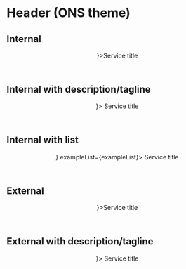 

<Meta title="Themed components/ONS/Header" component={Header} />

# Header (ONS theme)

## Internal

<Canvas>
    <Story name="Internal">
        <Theme themeName={"ons"}>
            <Header variant="Internal" logo={<Logo/>}>Service title</Header>
        </Theme>
    </Story>
</Canvas>

## Internal with description/tagline

<Canvas>
    <Story name="Internal with description/tagline">
        <Theme themeName={"ons"}>
            <Header variant="Internal" 
                    withDescription 
                    headerDescription="This is the description or tagline"
                    logo = {<Logo/>}>
            Service title</Header>
        </Theme>
    </Story>
</Canvas>

## Internal with list

<Canvas>
    <Story name="Internal with list">
        <Theme themeName={"ons"}>
            <Header variant="Internal" 
                    withDescription 
                    logo = {<Logo/>}
                    exampleList={exampleList}>
            Service title
            </Header>
        </Theme>
    </Story>
</Canvas>


## External

<Canvas>
    <Story name="External">
        <Theme themeName={"ons"}>
            <Header variant="External" logo={<Logo/>}>Service title</Header>
        </Theme>
    </Story>
</Canvas>

## External with description/tagline

<Canvas>
    <Story name="External with description/tagline">
        <Theme themeName={"ons"}>
            <Header variant="External" 
                    withDescription 
                    headerDescription="This is the description or tagline" 
                    logo={<Logo/>}> 
            Service title</Header>
        </Theme>
    </Story>
</Canvas>
